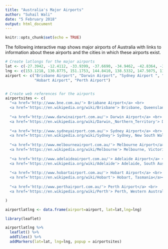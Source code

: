 ```yaml
---
title: "Australia's Major Airports"
author: "Suhail Wali"
date: "5 February 2018"
output: html_document
---
```


```r
knitr::opts_chunk$set(echo = TRUE)
```



The following interactive map shows major airports of Australia with links to information about these airports and the cities in which these airports exist.

```r
# Create latlongs for the major airports
lat <- c(-27.3942, -12.4112, -33.9399, -37.6690, -34.9462, -42.8364, -31.9385)
lng <- c(153.1218, 130.8775, 151.1753, 144.8410, 138.5332, 147.5075, 115.9672)
airport <- c("Brisbane Airport", "Darwin Airport", "Sydney Airport ", "Melbourne Airport ", "Adelaide Airport",
             "Hobart Airport", "Perth Airport")


# Create web references for the airports
airportsites <- c(
  "<a href='http://www.bne.com.au/'> Briabane Airport</a> <br> 
  <a href='https://en.wikipedia.org/wiki/Brisbane'> Brisbane, Queensland</a></br>",
  
  "<a href='http://www.darwinairport.com.au/'> Darwin Airport</a> <br> 
  <a href='https://en.wikipedia.org/wiki/Darwin,_Northern_Territory'> Darwin, Northern Territory</a></br>",
  
  "<a href='http://www.sydneyairport.com.au/'> Sydney Airport</a> <br> 
  <a href='https://en.wikipedia.org/wiki/Sydney'> Sydney, New South Wales</a></br>",
  
  "<a href='http://www.melbourneairport.com.au/'> Melbourne Airport</a> <br> 
  <a href='https://en.wikipedia.org/wiki/Melbourne'> Melbourne, Victoria</a></br>",
  
  "<a href='http://www.adelaideairport.com.au/'> Adelaide Airport</a> <br> 
  <a href='https://en.wikipedia.org/wiki/Adelaide'> Adelaide, South Australia</a></br>",
  
  "<a href='http://www.hobartairport.com.au/'> Hobart Airport</a> <br> 
  <a href='https://en.wikipedia.org/wiki/Hobart'> Hobart, Tasmania</a></br>",
  
  "<a href='http://www.perthairport.com.au/'> Perth Airport</a> <br> 
  <a href='https://en.wikipedia.org/wiki/Perth'> Perth, Western Australia</a></br>"

)

airportlatlng <- data.frame(airport=airport, lat=lat,lng=lng)

library(leaflet)

airportlatlng %>%
  leaflet() %>%
  addTiles() %>%
  addMarkers(lat=lat, lng=lng, popup = airportsites)

```

